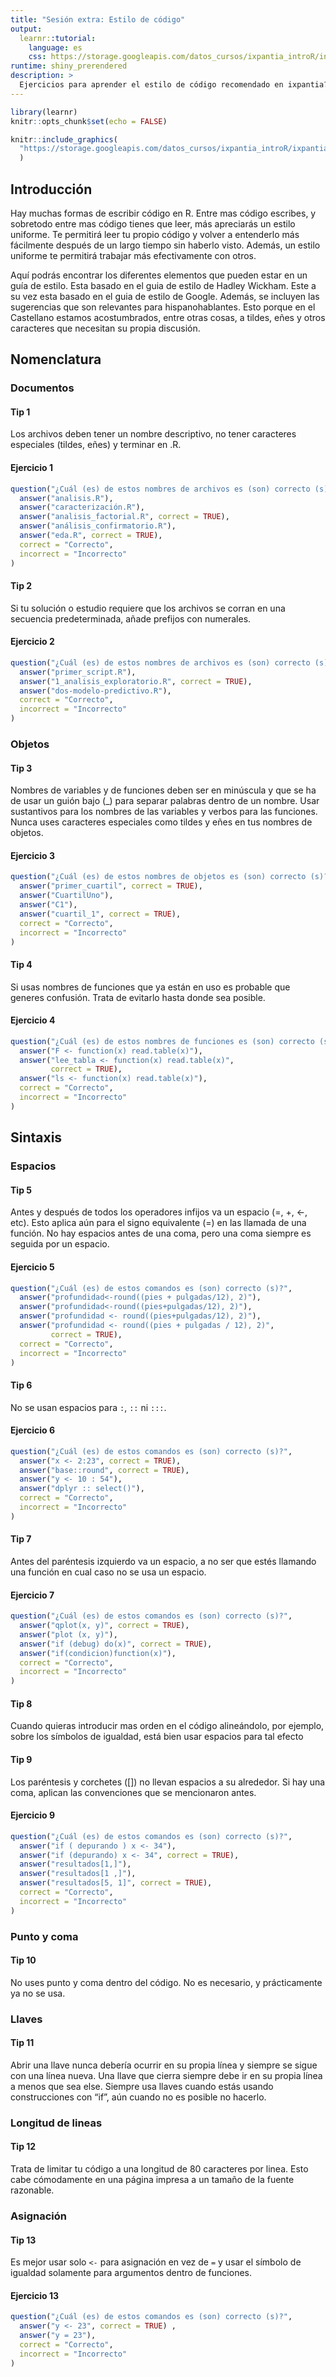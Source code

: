 ```yaml
---
title: "Sesión extra: Estilo de código"
output: 
  learnr::tutorial:
    language: es
    css: https://storage.googleapis.com/datos_cursos/ixpantia_introR/intro_r.css
runtime: shiny_prerendered
description: >
  Ejercicios para aprender el estilo de código recomendado en ixpantia?.
---
```


<style>
@import url('https://fonts.googleapis.com/css2?family=Roboto+Mono&family=Roboto+Slab&family=Source+Sans+Pro:wght@300;400&display=swap');

@import url('https://fonts.googleapis.com/css2?family=Lato&display=swap');
</style> 

```r
library(learnr)
knitr::opts_chunk$set(echo = FALSE)
```

```r
knitr::include_graphics(
  "https://storage.googleapis.com/datos_cursos/ixpantia_introR/ixpantia_logo.png"
  )  
```

## Introducción

Hay muchas formas de escribir código en R. Entre mas código escribes, y 
sobretodo entre mas código tienes que leer, más apreciarás un estilo uniforme. 
Te permitirá leer tu propio código y volver a entenderlo más fácilmente después
de un largo tiempo sin haberlo visto. Además, un estilo uniforme te permitirá
trabajar más efectivamente con otros.

Aquí podrás encontrar los diferentes elementos que pueden estar en un guía de
estilo. Esta basado en el guia de estilo de Hadley Wickham. Este a su vez esta
basado en el guia de estilo de Google. Además, se incluyen las sugerencias que 
son relevantes para hispanohablantes. Esto porque en el Castellano estamos
acostumbrados, entre otras cosas, a tildes, eñes y otros caracteres que 
necesitan su propia discusión.

## Nomenclatura

### Documentos

#### Tip 1

Los archivos deben tener un nombre descriptivo, no tener caracteres especiales
(tildes, eñes) y terminar en .R. 

#### Ejercicio 1

```r
question("¿Cuál (es) de estos nombres de archivos es (son) correcto (s)?",
  answer("analisis.R"),
  answer("caracterización.R"),
  answer("analisis_factorial.R", correct = TRUE),
  answer("análisis_confirmatorio.R"),
  answer("eda.R", correct = TRUE),
  correct = "Correcto",
  incorrect = "Incorrecto"
)
```

#### Tip 2

Si tu solución o estudio requiere que los archivos se corran en una secuencia predeterminada, añade prefijos con numerales.

#### Ejercicio 2 

```r
question("¿Cuál (es) de estos nombres de archivos es (son) correcto (s)?",
  answer("primer_script.R"),
  answer("1_analisis_exploratorio.R", correct = TRUE),
  answer("dos-modelo-predictivo.R"),
  correct = "Correcto",
  incorrect = "Incorrecto"
)
```

### Objetos

#### Tip 3

Nombres de variables y de funciones deben ser en minúscula y que se ha de usar 
un guión bajo (_) para separar palabras dentro de un nombre. Usar sustantivos 
para los nombres de las variables y verbos para las funciones. Nunca uses 
caracteres especiales como tildes y eñes en tus nombres de objetos.

#### Ejercicio 3
```r
question("¿Cuál (es) de estos nombres de objetos es (son) correcto (s)?",
  answer("primer_cuartil", correct = TRUE),
  answer("CuartilUno"),
  answer("C1"),
  answer("cuartil_1", correct = TRUE),
  correct = "Correcto",
  incorrect = "Incorrecto"
)
```

#### Tip 4

Si usas nombres de funciones que ya están en uso es probable que generes 
confusión. Trata de evitarlo hasta donde sea posible.

#### Ejercicio 4
```r
question("¿Cuál (es) de estos nombres de funciones es (son) correcto (s)?",
  answer("F <- function(x) read.table(x)"),
  answer("lee_tabla <- function(x) read.table(x)",
         correct = TRUE),
  answer("ls <- function(x) read.table(x)"),
  correct = "Correcto",
  incorrect = "Incorrecto"
)
```

## Sintaxis

### Espacios

#### Tip 5

Antes y después de todos los operadores infijos va un espacio (=, +, <-, etc).
Esto aplica aún para el signo equivalente (=) en las llamada de una función. No
hay espacios antes de una coma, pero una coma siempre es seguida por un espacio.

#### Ejercicio 5

```r
question("¿Cuál (es) de estos comandos es (son) correcto (s)?",
  answer("profundidad<-round((pies + pulgadas/12), 2)"),
  answer("profundidad<-round((pies+pulgadas/12), 2)"),
  answer("profundidad <- round((pies+pulgadas/12), 2)"),
  answer("profundidad <- round((pies + pulgadas / 12), 2)",
         correct = TRUE),
  correct = "Correcto",
  incorrect = "Incorrecto"
)
```

#### Tip 6

No se usan espacios para `:`, `::` ni `:::`. 

#### Ejercicio 6

```r
question("¿Cuál (es) de estos comandos es (son) correcto (s)?",
  answer("x <- 2:23", correct = TRUE),
  answer("base::round", correct = TRUE),
  answer("y <- 10 : 54"),
  answer("dplyr :: select()"),
  correct = "Correcto",
  incorrect = "Incorrecto"
)
```

#### Tip 7

Antes del paréntesis izquierdo va un espacio, a no ser que estés llamando una
función en cual caso no se usa un espacio.

#### Ejercicio 7

```r
question("¿Cuál (es) de estos comandos es (son) correcto (s)?",
  answer("qplot(x, y)", correct = TRUE),
  answer("plot (x, y)"),
  answer("if (debug) do(x)", correct = TRUE),
  answer("if(condicion)function(x)"),
  correct = "Correcto",
  incorrect = "Incorrecto"
)
```

#### Tip 8

Cuando quieras introducir mas orden en el código alineándolo, por ejemplo,
sobre los símbolos de igualdad, está bien usar espacios para tal efecto

#### Tip 9

Los paréntesis y corchetes ([]) no llevan espacios a su alrededor. Si hay una 
coma, aplican las convenciones que se mencionaron antes.

#### Ejercicio 9

```r
question("¿Cuál (es) de estos comandos es (son) correcto (s)?",
  answer("if ( depurando ) x <- 34"),
  answer("if (depurando) x <- 34", correct = TRUE),
  answer("resultados[1,]"),
  answer("resultados[1 ,]"),
  answer("resultados[5, 1]", correct = TRUE),
  correct = "Correcto",
  incorrect = "Incorrecto"
)
```

### Punto y coma

#### Tip 10

No uses punto y coma dentro del código. No es necesario, y prácticamente ya no 
se usa.


### Llaves

#### Tip 11

Abrir una llave nunca debería ocurrir en su propia línea y siempre se sigue con
una línea nueva. Una llave que cierra siempre debe ir en su propia línea a menos
que sea else. Siempre usa llaves cuando estás usando construcciones con “if”, 
aún cuando no es posible no hacerlo.

### Longitud de lineas

#### Tip 12

Trata de limitar tu código a una longitud de 80 caracteres por linea. Esto cabe
cómodamente en una página impresa a un tamaño de la fuente razonable. 

### Asignación

#### Tip 13

Es mejor usar solo `<-` para asignación en vez de `=` y usar el símbolo de
igualdad solamente para argumentos dentro de funciones.

#### Ejercicio 13
```r
question("¿Cuál (es) de estos comandos es (son) correcto (s)?",
  answer("y <- 23", correct = TRUE) ,
  answer("y = 23"),
  correct = "Correcto",
  incorrect = "Incorrecto"
)
```
